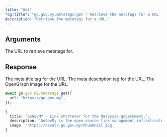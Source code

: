 ```yaml
---
title: "Get"
"og:title": "go.gov.my.metatags.get - Retrieve the metatags for a URL - TypeScript SDK"
description: "Retrieve the metatags for a URL."
---
```


## Arguments

<ParamField body="url" type="string" required>
  The URL to retrieve metatags for.
</ParamField>

## Response

<ResponseField name="title" type="string | null" required>
  The meta title tag for the URL.
</ResponseField>

<ResponseField name="id" type="string | null" required>
  The meta description tag for the URL.
</ResponseField>

<ResponseField name="id" type="string | null" required>
  The OpenGraph image for the URL.
</ResponseField>

<RequestExample>

```ts
await go.gov.my.metatags.get({
  url: "https://go.gov.my",
});
```

</RequestExample>

<ResponseExample>

```ts
{
  title: 'GoGovMY - Link shortener for the Malaysia government.',
  description: 'GoGovMy is the open-source link management infrastructure ...',
  image: 'https://assets.go.gov.my/thumbnail.jpg'
}
```

</ResponseExample>
